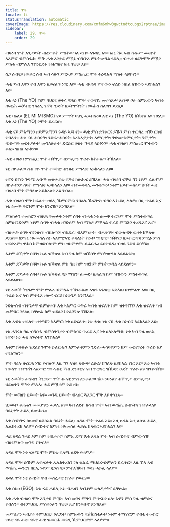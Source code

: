 ```yaml
---
title: ሞት
locale: ti
statusTranslation: automatic
coverImage: https://res.cloudinary.com/xmfm6mhw3gwctndtcubgx2rptnae/image/upload/v1740337243/small_cover_educacion_fundamental_a051170f1c.webp
sidebar:
    label: 29. ሞት
    order: 29
---
```

ብዛዕባ ሞት እንታይነት ብዕምቀት ምስትውዓል ኣዝዩ ኣገዳሲ እዩ። እዚ ኸኣ ኣብ ኩሎም መዳያት ኣእምሮ ብምስፋሕ፡ ሞት ሓቂ እንታይ ምዃኑ ብግቡእ ምስትውዓል የድሊ። ብሓቂ ዘይትሞት ምዃን ምሉእ ብምሉእ ንኽንርድኦ ዝሕግዘና እዚ ጥራይ እዩ።

ስጋ ሰብናይ ዘፍቅር ሰብ ኣብ ሳጹን ምርኣይ፡ ምስጢር ሞት ተረዲኡካ ማለት ኣይኮነን።

ሓቂ ኻብ እዋን ናብ እዋን ዘይፍለጥ ነገር እዩ። ሓቂ ብዛዕባ ሞትውን ፍልይ ዝበለ ክኸውን ኣይክእልን እዩ።

እቲ ኣነ (The YO) ኸም ባህርዩ ወትሩ ዋሕስ ሞት፡ ተወሳኺ መተካእታ፡ ጽቡቕ ቦታ ከምኡውን ካብቲ ዘፍርሕ መቓብር ንላዕሊ ዝኾነ ዓይነት ዘይትሞትነት ዘውሕስ ስልጣን ይደሊ።

እቲ ባዕለይ (EL MI MISMO) ናይ ምማት ባህጊ ኣይብሉን። እቲ ኣነ (The YO) ክቕጽል እዩ ዝደሊ። እቲ ኣነ (The YO) ንሞት ይፈርሆ።

ሓቂ ናይ ምእማንን ዘይምእማንን ጉዳይ ኣይኮነን። ሓቂ ምስ ድንቁርና ይኹን ምስ ጥርጣረ ዝኾነ ርክብ የብሉን። ሓቂ ናይ ሓሳባት፡ ንድፈ-ሓሳባት፡ ኣረኣእያታት፡ ኣምርታት፡ ቅድመ-ኣምርታት፡ ግምታት፡ ጭቡጣት መርትዖታት፡ መግለጽታት፡ ድርድር ወዘተ ጉዳይ ኣይኮነን። ሓቂ ብዛዕባ ምስጢር ሞትውን ፍልይ ዝበለ ኣይኮነን።

ሓቂ ብዛዕባ ምስጢር ሞት ብቐጥታ ብምፍታን ጥራይ ክትፈልጦ ትኽእል።

ነቲ ዘይፈልጦ ሰብ ናይ ሞት ተመክሮ ብንጹር ምግላጽ ኣይከኣልን እዩ።

ዝኾነ ይኹን ገጣሚ ጽቡቕ መጽሓፍቲ ፍቕሪ ክጽሕፍ ይኽእል፡ ሓቂ ብዛዕባ ፍቕሪ ግን ነቶም ፈጺሞም ዘይፈተንዎ ሰባት ምግላጽ ኣይከኣልን እዩ። ብተመሳሳሊ መገዲውን፡ ነቶም ዘይተመክሩዎ ሰባት ሓቂ ብዛዕባ ሞት ምግላጽ ኣይከኣልን እዩ ንብል።

ሓቂ ብዛዕባ ሞት ክፈልጥ ዝደሊ ኺምርምር፡ ንባዕሉ ኺፍትኖ፡ ብግቡእ ኪደሊ ኣለዎ። በዚ ጥራይ ኢና ነቲ ዕሙቕ ትርጉም ሞት ክንረኽቦ እንኽእል።

ምልከታን ተመክሮን ብዙሕ ዓመታት ነቶም ሰባት ብሓቂ ነቲ ዕሙቕ ትርጉም ሞት ምስትውዓል ከምዘየገድሶም፡ ነቶም ሰባት ብሓቂ ዘገድሶም ኣብ ማዕዶ ምቕጻል ጥራይ ምዃኑን ተረዲእና ኢና።

ብዙሓት ሰባት ብገንዘብ፡ ብስልጣን፡ ብስድራ፡ ብእምነታት፡ ብሓሳባት፡ ብውሉዳት ወዘተ ክቕጽሉ ይደልዩ። ከምዚ ዝኣመሰለ ስነ-ኣእምሮኣዊ ቀጻልነት ከንቱ፡ ግዝያዊ፡ ዝቕየር፡ ዘይተረጋገጸ ምዃኑ ምስ ዝርድኦም፡ ዋሕስ ከምዘይብሎም ምስ ዝስምዖም፡ ይፈርሑ፡ ይሰንብዱ፡ ብዘይ ገደብ ይሳቐዩ።

እቶም ድኻታት ሰባት፡ ኩሉ ዝቕጽል ኣብ ግዜ ከም ዝኽሰት ምስትውዓል ኣይደልዩን።

እቶም ድኻታት ሰባት፡ ኩሉ ዝቕጽል ምስ ግዜ ከም ዝደክም ምስትውዓል ኣይደልዩን።

እቶም ድኻታት ሰባት፡ ኩሉ ዝቕጽል ናይ ማሽን፡ ልሙድ፡ ዘሕልኽ ከም ዝኸውን ምስትውዓል ኣይደልዩን።

ነቲ ዕሙቕ ትርጉም ሞት ምሉእ ብምሉእ ንኽንፈልጦ ኣዝዩ ኣገዳሲ፡ ኣድላዪ፡ ዘየምልጥ እዩ። በዚ ጥራይ ኢና ካብ ምጥፋእ ዘሎና ፍርሂ ከነወግዶ እንኽእል።

ንደቂ-ሰብ ብጥንቃቐ ብምዕዛብ፡ እቲ ኣእምሮ ወትሩ ኣብቲ ዝፍለጥ ከም ዝተዓሸገን እቲ ዝፍለጥ ካብ መቓብር ንላዕሊ ክቕጽል ከም ዝደልን ክንረጋግጽ ንኽእል።

እቲ ኣብቲ ዝፍለጥ ዝተዓሸገ ኣእምሮ፡ ነቲ ዘይፍለጥ፡ ነቲ ሓቂ፡ ነቲ ናይ ሓቂ ከነብሮ ኣይክእልን እዩ።

ነቲ ሓንጎል ግዜ ብግቡእ ብምስትንታን ብምስባር ጥራይ ኢና ነቲ ዘለኣለማዊ፡ ነቲ ካብ ግዜ ወጻኢ ዝኾነ፡ ነቲ ሓቂ ክንፍትኖ እንኽእል።

እቶም ክቕጽሉ ዝደልዩ ንሞት ይፈርሑን እምነታቶምን ንድፈ-ሓሳባቶምን ከም መደናገሪት ጥራይ እያ ተገልግለን።

ሞት ባዕሉ ዘፍርሕ ነገር የብሉን፡ እዚ ግን ኣዝዩ ጽቡቕ፡ ልዑል፡ ክግለጽ ዘይከኣል ነገር እዩ። እቲ ኣብቲ ዝፍለጥ ዝተዓሸገ ኣእምሮ ግና ኣብቲ ኻብ ድንቁርና ናብ ጥርጣረ ዝኸይድ ዑደት ጥራይ እዩ ዝንቀሳቐስ።

ነቲ ዕሙቕን ፈኲስን ትርጉም ሞት ብሓቂ ምስ እንፈልጦ፡ ሽዑ ንባዕልና ብቐጥታ ብምፍታን፡ ህይወትን ሞትን ምሉእ፡ ሓደ ምዃኖም ንረክብ።

ሞት መኽዘን ህይወት እዩ። መገዲ ህይወት ብኣሰር ኣእጋር ሞት እዩ ተሃኒጹ።

ህይወት፡ ቁጡዕን መመያዪን ሓይሊ እዩ። ካብ ልደት ክሳብ ሞት፡ ኣብ ውሽጢ ሰብነትና ዝተፈላለዩ ዓይነታት ሓይሊ ይውሕዙ።

እቲ ሰብነትና ክጻወሮ ዘይክእል ዓይነት ሓይሊ፡ ጸዳል ሞት ጥራይ እዩ። እዚ ጸዳል እዚ ልዑል ሓይሊ ኤሌክትሪክ ኣለዎ። ሰብነትና ከምዚ ዝኣመሰለ ሓይሊ ክጻወር ኣይክእልን እዩ።

ሓደ ጸዳል ንሓደ ኦም ከም ዝበታተኖ፡ ከምኡ ድማ እቲ ጸዳል ሞት ኣብ ሰብነትና ብምውሳኽ፡ ብዘየምልጥ መገዲ የጥፍኦ።

ጸዳል ሞት ነቲ ፍጻሜ ሞት ምስቲ ፍጻሜ ልደት የዛምዶ።

ጸዳል ሞት፡ ድኹም ጽፍፍታት ኤሌክትሪክን ገለ ቁልፊ ማህደረ-ድምጽን ይፈጥር። እዚ ኸኣ ኣብ ዉሽጢ መዓርግ ዘርኢ ነቶም ጂንስ ናይ ምትእኽካብ ወሳኒ ሓይሊ ኣለዎ።

ጸዳል ሞት ነቲ ሰብነት ናብ መሰረታዊ ነገራቱ የውርዶ።

እቲ ስስዐ (EGO)፡ እቲ ናይ ሓይሊ ኣነ፡ ብሓዘን ኣብቶም ወለዶታትና ይቕጽል።

እቲ ሓቂ ብዛዕባ ሞት እንታይ ምዃኑ፡ ኣብ መንጎ ሞትን ምጥናስን ዘሎ እዋን ምስ ግዜ ዝምድና የብሉን። ብትምህርቲ ምስትንታን ጥራይ ኢና ክንፍትኖ እንኽእል።

መምህራን ኣብያተ ትምህርቲ፡ ኮሌጃት፡ ከምኡውን ዩኒቨርስቲታት፡ ነቶም ተማሃሮም ናብቲ ተመክሮ ናይቲ ናይ ሓቂ፡ ናይቲ ሓቂ ዝመርሕ መገዲ ኺምህርዎም ኣለዎም።

